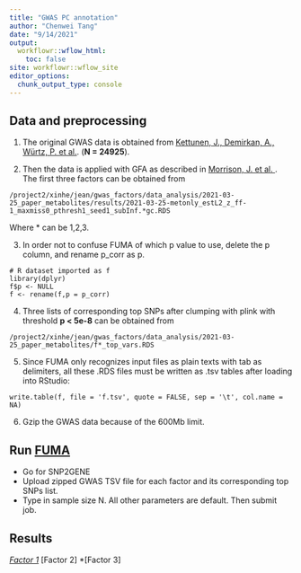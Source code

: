 ```yaml
---
title: "GWAS PC annotation"
author: "Chenwei Tang"
date: "9/14/2021"
output:
  workflowr::wflow_html:
    toc: false
site: workflowr::wflow_site
editor_options:
  chunk_output_type: console
---
```


## Data and preprocessing

1. The original GWAS data is obtained from [Kettunen, J., Demirkan, A., Würtz, P. et al.](https://www.nature.com/articles/ncomms11122). (**N = 24925**).

2. Then the data is applied with GFA as described in [Morrison, J. et al. ](https://www.sugarsync.com/pf/D7756315_09926538_686664). The first three factors can be obtained from

```
/project2/xinhe/jean/gwas_factors/data_analysis/2021-03-25_paper_metabolites/results/2021-03-25-metonly_estL2_z_ff-1_maxmiss0_pthresh1_seed1_subInf.*gc.RDS

```

 Where * can be 1,2,3.
 
3. In order not to confuse FUMA of which p value to use, delete the p column, and rename p_corr as p.
```
# R dataset imported as f
library(dplyr)
f$p <- NULL
f <- rename(f,p = p_corr)

```

4. Three lists of corresponding top SNPs after clumping with plink with threshold **p < 5e-8** can be obtained from

```
/project2/xinhe/jean/gwas_factors/data_analysis/2021-03-25_paper_metabolites/f*_top_vars.RDS
```

5. Since FUMA only recognizes input files as plain texts with tab as delimiters, all these .RDS files must be written as .tsv tables after loading into RStudio:

```
write.table(f, file = 'f.tsv', quote = FALSE, sep = '\t', col.name = NA)

```
6. Gzip the GWAS data because of the 600Mb limit.

## Run [FUMA](https://fuma.ctglab.nl/)

* Go for SNP2GENE
* Upload zipped GWAS TSV file for each factor and its corresponding top SNPs list.
* Type in sample size N. All other parameters are default. Then submit job.

## Results
*[Factor 1](factor_1.html)
*[Factor 2]
*[Factor 3]
